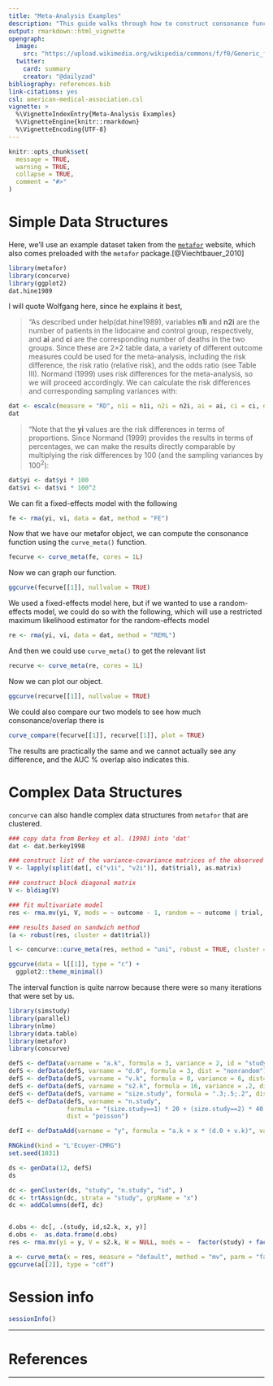 ```yaml
---
title: "Meta-Analysis Examples"
description: "This guide walks through how to construct consonance functions from meta-analysis data using the metafor R package. Both simple and complex data structures are examined."
output: rmarkdown::html_vignette
opengraph:
  image: 
    src: "https://upload.wikimedia.org/wikipedia/commons/f/f0/Generic_forest_plot.png"
  twitter:
    card: summary
    creator: "@dailyzad"   
bibliography: references.bib
link-citations: yes
csl: american-medical-association.csl
vignette: >
  %\VignetteIndexEntry{Meta-Analysis Examples}
  %\VignetteEngine{knitr::rmarkdown}
  %\VignetteEncoding{UTF-8}
---
```


```r
knitr::opts_chunk$set(
  message = TRUE,
  warning = TRUE,
  collapse = TRUE,
  comment = "#>"
)
```

# Simple Data Structures

Here, we'll use an example dataset taken from the [`metafor`](http://www.metafor-project.org/doku.php/analyses:normand1999) website, which also comes preloaded with the `metafor` package.[@Viechtbauer_2010]

```r
library(metafor)
library(concurve)
library(ggplot2)
dat.hine1989
```

I will quote Wolfgang here, since he explains it best,

>"As described under help(dat.hine1989), variables **n1i** and **n2i** are the number of patients in the lidocaine and control group, respectively, and **ai** and **ci** are the corresponding number of deaths in the two groups. Since these are 2×2 table data, a variety of different outcome measures could be used for the meta-analysis, including the risk difference, the risk ratio (relative risk), and the odds ratio (see Table III). Normand (1999) uses risk differences for the meta-analysis, so we will proceed accordingly. We can calculate the risk differences and corresponding sampling variances with:

```r
dat <- escalc(measure = "RD", n1i = n1i, n2i = n2i, ai = ai, ci = ci, data = dat.hine1989)
dat
```

>"Note that the **yi** values are the risk differences in terms of proportions. Since Normand (1999) provides the results in terms of percentages, we can make the results directly comparable by multiplying the risk differences by 100 (and the sampling variances by $100^{2}$):

```r
dat$yi <- dat$yi * 100
dat$vi <- dat$vi * 100^2
```

We can fit a fixed-effects model with the following 

```r
fe <- rma(yi, vi, data = dat, method = "FE")
```

Now that we have our metafor object, we can compute the consonance function using the `curve_meta()` function. 
```r
fecurve <- curve_meta(fe, cores = 1L)
```

Now we can graph our function. 

```r
ggcurve(fecurve[[1]], nullvalue = TRUE)
```

We used a fixed-effects model here, but if we wanted to use a random-effects model, we could do so with the following, which will use a restricted maximum likelihood estimator for the random-effects model 

```r
re <- rma(yi, vi, data = dat, method = "REML")
```

And then we could use `curve_meta()` to get the relevant list 

```r
recurve <- curve_meta(re, cores = 1L)
```

Now we can plot our object.

```r
ggcurve(recurve[[1]], nullvalue = TRUE)
```

We could also compare our two models to see how much consonance/overlap there is 

```r
curve_compare(fecurve[[1]], recurve[[1]], plot = TRUE)
```

The results are practically the same and we cannot actually see any difference, and the AUC % overlap also indicates this. 

# Complex Data Structures

`concurve` can also handle complex data structures from `metafor` that are clustered. 

```r

### copy data from Berkey et al. (1998) into 'dat'
dat <- dat.berkey1998

### construct list of the variance-covariance matrices of the observed outcomes for the studies
V <- lapply(split(dat[, c("v1i", "v2i")], dat$trial), as.matrix)

### construct block diagonal matrix
V <- bldiag(V)

### fit multivariate model
res <- rma.mv(yi, V, mods = ~ outcome - 1, random = ~ outcome | trial, struct = "UN", data = dat)

### results based on sandwich method
(a <- robust(res, cluster = dat$trial))

l <- concurve::curve_meta(res, method = "uni", robust = TRUE, cluster = dat$trial, adjust = TRUE, steps = 1000, cores = 1L)

ggcurve(data = l[[1]], type = "c") +
  ggplot2::theme_minimal()
```

The interval function is quite narrow because there were so many iterations that were set by us. 


```r
library(simstudy)
library(parallel)
library(nlme)
library(data.table)
library(metafor)
library(concurve)

defS <- defData(varname = "a.k", formula = 3, variance = 2, id = "study")
defS <- defData(defS, varname = "d.0", formula = 3, dist = "nonrandom")
defS <- defData(defS, varname = "v.k", formula = 0, variance = 6, dist= "normal")
defS <- defData(defS, varname = "s2.k", formula = 16, variance = .2, dist = "gamma")
defS <- defData(defS, varname = "size.study", formula = ".3;.5;.2", dist = "categorical")
defS <- defData(defS, varname = "n.study",
                formula = "(size.study==1) * 20 + (size.study==2) * 40 + (size.study==3) * 60",
                dist = "poisson")

defI <- defDataAdd(varname = "y", formula = "a.k + x * (d.0 + v.k)", variance = "s2.k")

RNGkind(kind = "L'Ecuyer-CMRG")
set.seed(1031)

ds <- genData(12, defS)
ds

dc <- genCluster(ds, "study", "n.study", "id", )
dc <- trtAssign(dc, strata = "study", grpName = "x")
dc <- addColumns(defI, dc)


d.obs <- dc[, .(study, id,s2.k, x, y)]
d.obs <-  as.data.frame(d.obs)
res <- rma.mv(yi = y, V = s2.k, W = NULL, mods = ~  factor(study) + factor(x),  random = ~ factor(x) | study, struct="CS", data = d.obs, method = "REML")

a <- curve_meta(x = res, measure = "default", method = "mv", parm = "factor(x)1", cores = 1L)
ggcurve(a[[2]], type = "cdf")

```

# Session info

```r
sessionInfo()
```

* * * 

# References

* * * 